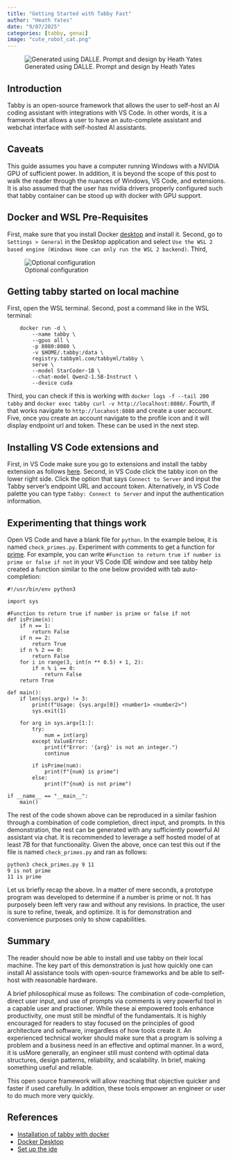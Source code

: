 ```yaml
---
title: "Getting Started with Tabby Fast"
author: "Heath Yates"
date: "9/07/2025"
categories: [tabby, genai]
image: "cute_robot_cat.png"
---
```


![Generated using DALLE. Prompt and design by Heath Yates](cute_robot_cat.png)

## Introduction

Tabby is an open-source framework that allows the user to self-host an AI coding assistant with integrations with VS Code. In other words, it is a framwork that allows a user to have an auto-complete assistant and webchat interface with self-hosted AI assistants.

## Caveats 

This guide assumes you have a computer running Windows with a NVIDIA GPU of sufficient power. In addition, it is beyond the scope of this post to walk the reader through the nuances of Windows, VS Code, and extensions. It is also assumed that the user has nvidia drivers properly configured such that tabby container can be stood up with docker with GPU support. 

## Docker and WSL Pre-Requisites 

First, make sure that you install Docker [desktop](https://www.docker.com/products/docker-desktop/) and install it. Second, go to `Settings > General` in the Desktop application and select `Use the WSL 2 based engine (Windows Home can only run the WSL 2 backend)`. Third, 

![Optional configuration](docker_ai_options.jpg)


## Getting tabby started on local machine 

First, open the WSL terminal. 
Second, post a command like in the WSL terminal: 

```
	docker run -d \
    	--name tabby \
  		--gpus all \
  		-p 8080:8080 \
  		-v $HOME/.tabby:/data \
  		registry.tabbyml.com/tabbyml/tabby \
  		serve \
  		--model StarCoder-1B \
  		--chat-model Qwen2-1.5B-Instruct \
  		--device cuda
```

Third, you can check if this is working with `docker logs -f --tail 200 tabby` and `docker exec tabby curl -v http://localhost:8080/`. 
Fourth, if that works navigate to `http://locahost:8080` and create a user account. 
Five, once you create an account navigate to the profile icon and it will display endpoint url and token. These can be used in the next step. 

## Installing VS Code extensions and 

First, in VS Code make sure you go to extensions and install the tabby extension as follows [here](https://marketplace.visualstudio.com/items?itemName=TabbyML.vscode-tabby). 
Second, in VS Code click the tabby icon on the lower right side. Click the option that says `Connect to Server` and input the Tabby server's endpoint URL and account token. 
Alternatively, in VS Code palette you can type `Tabby: Connect to Server` and input the authentication information. 



## Experimenting that things work 

Open VS Code and have a blank file for `python`. In the example below, it is named `check_primes.py`. Experiment with comments to get a function for [prime](https://en.wikipedia.org/wiki/List_of_prime_numbers). For example, you can write `#Function to return true if number is prime or false if not` in your VS Code IDE window and see tabby help created a function similar to the one below provided with tab auto-completion:

```
#!/usr/bin/env python3

import sys

#Function to return true if number is prime or false if not 
def isPrime(n):
    if n == 1:
        return False
    if n == 2:
        return True
    if n % 2 == 0:
        return False
    for i in range(3, int(n ** 0.5) + 1, 2):
        if n % i == 0:
            return False
    return True

def main():
    if len(sys.argv) != 3:
        print(f"Usage: {sys.argv[0]} <number1> <number2>")
        sys.exit(1)

    for arg in sys.argv[1:]:
        try:
            num = int(arg)
        except ValueError:
            print(f"Error: '{arg}' is not an integer.")
            continue

        if isPrime(num):
            print(f"{num} is prime")
        else:
            print(f"{num} is not prime")

if __name__ == "__main__":
    main()

```

The rest of the code shown above can be reproduced in a similar fashion through a combination of code completion, direct input, and prompts. In this demonstration, the rest can be generated with any sufficiently powerful AI assistant via chat. It is recommended to leverage a self hosted model of at least 7B for that functionality. Given the above, once can test this out if the file is named `check_primes.py` and ran as follows:

```
python3 check_primes.py 9 11
9 is not prime
11 is prime
```

Let us briefly recap the above. In a matter of mere seconds, a prototype program was developed to determine if a number is prime or not. 
It has purposely been left very raw and without any revisions. In practice, the user is sure to refine, tweak, and optimize. It is for demonstration and convenience purposes only to show capabilities. 

## Summary

The reader should now be able to install and use tabby on their local machine. The key part of this demonstration is just how quickly one can install AI assistance tools with open-source frameworks and be able to self-host with reasonable hardware. 

A brief philosophical muse as follows: The combination of code-completion, direct user input, and use of prompts via comments is very powerful tool in a capable user and practioner. While these ai empowered tools enhance productivity, one must still be mindful of the fundamentals. It is highly encouraged for readers to stay focused on the principles of good architecture and software, irregardless of how tools create it.  An experienced technical worker should make sure that a program is solving a problem and a business need in an effective and optimal manner. In a word, it is usMore generally, an engineer still must contend with optimal data structures, design patterns, reliability, and scalability. In brief, making something useful and reliable. 

This open source framework will allow reaching that objective quicker and faster if used carefully. In addition, these tools empower an engineer or user to do much more very quickly. 


## References 

- [Installation of tabby with docker](https://tabby.tabbyml.com/docs/quick-start/installation/docker/)
- [Docker Desktop](https://www.docker.com/products/docker-desktop/)
- [Set up the ide](https://tabby.tabbyml.com/docs/quick-start/setup-ide/)